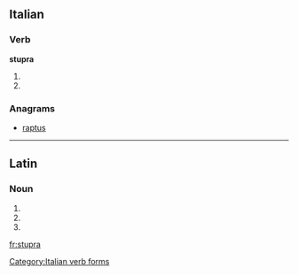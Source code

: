 ==Italian==

===Verb===
'''stupra'''

# {{conjugation of|stuprare||3|s|pres|ind|lang=it}}
# {{conjugation of|stuprare||2|s|imp|lang=it}}

===Anagrams===
* [[raptus#Italian|raptus]]

[[Category:Italian verb forms]]

----

==Latin==

===Noun===
{{la-noun-form|stupra}}

# {{inflection of|stuprum|stuprum|nom|p|lang=la}}
# {{inflection of|stuprum|stuprum|acc|p|lang=la}}
# {{inflection of|stuprum|stuprum|voc|p|lang=la}}

[[fr:stupra]]